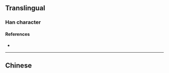 {{character info/new}}
{{also|氫}}
==Translingual==

===Han character===
{{Han char|rn=84|rad=气|as=05|sn=9|four=|canj=ONNOM|ids=⿹气𢀖}}

====References====
* {{Han ref|kx=0599.111|hdz=32011.070|uh=6C22|ud=27682}}

----

==Chinese==
{{zh-see|氫}}